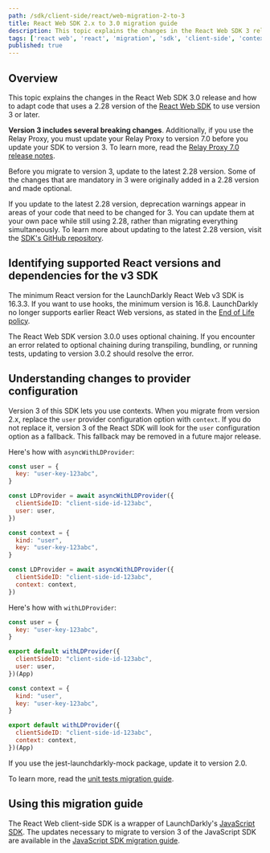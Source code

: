 ```yaml
---
path: /sdk/client-side/react/web-migration-2-to-3
title: React Web SDK 2.x to 3.0 migration guide
description: This topic explains the changes in the React Web SDK 3 release and how to migrate to that version.
tags: ['react web', 'react', 'migration', 'sdk', 'client-side', 'context']
published: true
---
```


## Overview

This topic explains the changes in the React Web SDK 3.0 release and how to adapt code that uses a 2.28 version of the [React Web SDK](/sdk/client-side/react/react-web) to use version 3 or later.

**Version 3 includes several breaking changes**. Additionally, if you use the Relay Proxy, you must update your Relay Proxy to version 7.0 before you update your SDK to version 3. To learn more, read the [Relay Proxy 7.0 release notes](https://github.com/launchdarkly/ld-relay/releases/tag/v7.0.0).

Before you migrate to version 3, update to the latest 2.28 version. Some of the changes that are mandatory in 3 were originally added in a 2.28 version and made optional.

If you update to the latest 2.28 version, deprecation warnings appear in areas of your code that need to be changed for 3. You can update them at your own pace while still using 2.28, rather than migrating everything simultaneously. To learn more about updating to the latest 2.28 version, visit the [SDK's GitHub repository](https://github.com/launchdarkly/react-client-sdk).

## Identifying supported React versions and dependencies for the v3 SDK

The minimum React version for the LaunchDarkly React Web v3 SDK is 16.3.3. If you want to use hooks, the minimum version is 16.8. LaunchDarkly no longer supports earlier React Web versions, as stated in the [End of Life policy](https://launchdarkly.com/policies/end-of-life-policy/).

The React Web SDK version 3.0.0 uses optional chaining. If you encounter an error related to optional chaining during transpiling, bundling, or running tests, updating to version 3.0.2 should resolve the error.

## Understanding changes to provider configuration

Version 3 of this SDK lets you use contexts. When you migrate from version 2.x, replace the `user` provider configuration option with `context`. If you do not replace it, version 3 of the React SDK will look for the `user` configuration option as a fallback. This fallback may be removed in a future major release.

Here's how with `asyncWithLDProvider`:

<CodeSample>
<CSTab label='2.x syntax, user with key'>

```js
const user = {
  key: "user-key-123abc",
}

const LDProvider = await asyncWithLDProvider({
  clientSideID: "client-side-id-123abc",
  user: user,
})
```

</CSTab>
<CSTab label='3.0 syntax, context with key'>

```js
const context = {
  kind: "user",
  key: "user-key-123abc",
}

const LDProvider = await asyncWithLDProvider({
  clientSideID: "client-side-id-123abc",
  context: context,
})
```

</CSTab>
</CodeSample>

Here's how with `withLDProvider`:

<CodeSample>
<CSTab label='2.x syntax, user with key'>

```js
const user = {
  key: "user-key-123abc",
}

export default withLDProvider({
  clientSideID: "client-side-id-123abc",
  user: user,
})(App)
```

</CSTab>
<CSTab label='3.0 syntax, context with key'>

```js
const context = {
  kind: "user",
  key: "user-key-123abc",
}

export default withLDProvider({
  clientSideID: "client-side-id-123abc",
  context: context,
})(App)
```

</CSTab>
</CodeSample>

If you use the jest-launchdarkly-mock package, update it to version 2.0.

To learn more, read the [unit tests migration guide](/guides/sdk/unit-tests#migrating-from-users-to-contexts).

## Using this migration guide

The React Web client-side SDK is a wrapper of LaunchDarkly's [JavaScript SDK](/sdk/client-side/javascript). The updates necessary to migrate to version 3 of the JavaScript SDK are available in the [JavaScript SDK migration guide](/sdk/client-side/javascript/migration-2-to-3).
